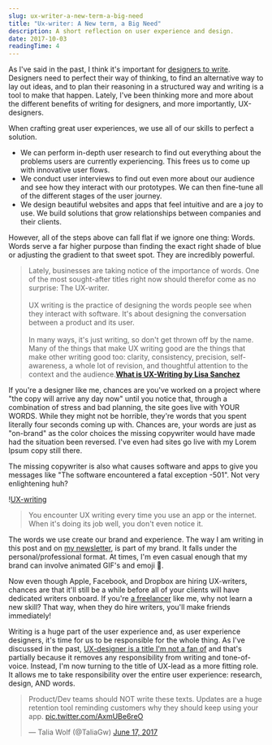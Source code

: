 ```yaml
---
slug: ux-writer-a-new-term-a-big-need
title: "Ux-writer: A New term, a Big Need"
description: A short reflection on user experience and design.
date: 2017-10-03
readingTime: 4
---
```


As I've said in the past, I think it's important for <a href="https://antonsten.com/designers-write/">designers to write</a>. Designers need to perfect their way of thinking, to find an alternative way to lay out ideas, and to plan their reasoning in a structured way and writing is a tool to make that happen. Lately, I've been thinking more and more about the different benefits of writing for designers, and more importantly, UX-designers.

When crafting great user experiences, we use all of our skills to perfect a solution.
- We can perform in-depth user research to find out everything about the problems users are currently experiencing. This frees us to come up with innovative user flows.
- We conduct user interviews to find out even more about our audience and see how they interact with our prototypes. We can then fine-tune all of the different stages of the user journey.
- We design beautiful websites and apps that feel intuitive and are a joy to use. We build solutions that grow relationships between companies and their clients.

However, all of the steps above can fall flat if we ignore one thing: Words. Words serve a far higher purpose than finding the exact right shade of blue or adjusting the gradient to that sweet spot. They are incredibly powerful.

>Lately, businesses are taking notice of the importance of words. One of the most sought-after titles right now should therefor come as no surprise: The UX-writer. <br /><br />UX writing is the practice of designing the words people see when they interact with software. It's about designing the conversation between a product and its user.<br /><br />
In many ways, it's just writing, so don't get thrown off by the name. Many of the things that make UX writing good are the things that make other writing good too: clarity, consistency, precision, self-awareness, a whole lot of revision, and thoughtful attention to the context and the audience.**<a href="https://medium.com/@lmsanchez/what-is-ux-writing-1eb71b0f0606">What is UX-Writing by Lisa Sanchez</a>**

If you're a designer like me, chances are you've worked on a project where "the copy will arrive any day now" until you notice that, through a combination of stress and bad planning, the site goes live with YOUR WORDS. While they might not be horrible, they're words that you spent literally four seconds coming up with. Chances are, your words are just as "on-brand" as the color choices the missing copywriter would have made had the situation been reversed. I've even had sites go live with my Lorem Ipsum copy still there.

The missing copywriter is also what causes software and apps to give you messages like "The software encountered a fatal exception -501". Not very enlightening huh?

!<a href="/images/articles/appstore.jpg">UX-writing</a>

>You encounter UX writing every time you use an app or the internet. When it's doing its job well, you don't even notice it.

The words we use create our brand and experience. The way I am writing in this post and on <a href="https://antonsten.com/newsletter">my newsletter</a>, is part of my brand. It falls under the personal/professional format. At times, I'm even casual enough that my brand can involve animated GIF's and emoji 👯.

Now even though Apple, Facebook, and Dropbox are hiring UX-writers, chances are that it'll still be a while before all of your clients will have dedicated writers onboard. If you're <a href="https://antonsten.com/books/masteringfreelance/">a freelancer</a> like me, why not learn a new skill? That way, when they do hire writers, you'll make friends immediately!

Writing is a huge part of the user experience and, as user experience designers, it's time for us to be responsible for the whole thing. As I've discussed in the past, <a href="https://antonsten.com/ux-designer/">UX-designer is a title I'm not a fan of</a> and that's partially because it removes any responsibility from writing and tone-of-voice. Instead, I'm now turning to the title of UX-lead as a more fitting role. It allows me to take responsibility over the entire user experience: research, design, AND words.

<blockquote class="twitter-tweet" data-lang="en"><p lang="en" dir="ltr">Product/Dev teams should NOT write these texts. Updates are a huge retention tool reminding customers why they should keep using your app. <a href="https://t.co/AxmUBe6reO">pic.twitter.com/AxmUBe6reO</a></p>&mdash; Talia Wolf (@TaliaGw) <a href="https://twitter.com/TaliaGw/status/876151571029131264?ref_src=twsrc%5Etfw">June 17, 2017</a></blockquote> <script async src="//platform.twitter.com/widgets.js" charset="utf-8"></script>
